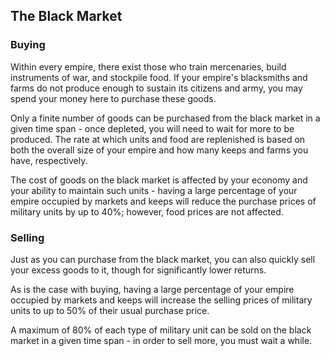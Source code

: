 ## The Black Market

### Buying

Within every empire, there exist those who train mercenaries, build instruments of war, and stockpile food. If your empire's blacksmiths and farms do not produce enough to sustain its citizens and army, you may spend your money here to purchase these goods.

Only a finite number of goods can be purchased from the black market in a given time span - once depleted, you will need to wait for more to be produced. The rate at which units and food are replenished is based on both the overall size of your empire and how many keeps and farms you have, respectively.

The cost of goods on the black market is affected by your economy and your ability to maintain such units - having a large percentage of your empire occupied by markets and keeps will reduce the purchase prices of military units by up to 40%; however, food prices are not affected.

### Selling

Just as you can purchase from the black market, you can also quickly sell your excess goods to it, though for significantly lower returns.

As is the case with buying, having a large percentage of your empire occupied by markets and keeps will increase the selling prices of military units to up to 50% of their usual purchase price.

A maximum of 80% of each type of military unit can be sold on the black market in a given time span - in order to sell more, you must wait a while.
